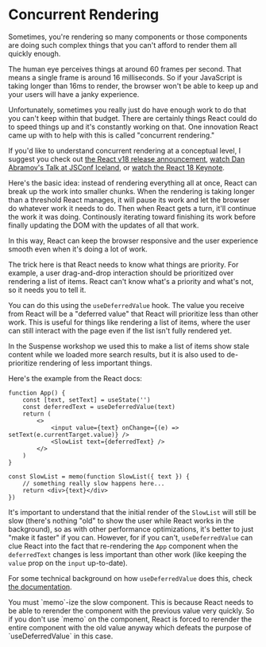 # Concurrent Rendering

<EpicVideo url="https://www.epicreact.dev/workshops/react-performance/concurrent-rendering-intro" />

Sometimes, you're rendering so many components or those components are doing
such complex things that you can't afford to render them all quickly enough.

The human eye perceives things at around 60 frames per second. That means a
single frame is around 16 milliseconds. So if your JavaScript is taking longer
than 16ms to render, the browser won't be able to keep up and your users will
have a janky experience.

Unfortunately, sometimes you really just do have enough work to do that you
can't keep within that budget. There are certainly things React could do to
speed things up and it's constantly working on that. One innovation React came
up with to help with this is called "concurrent rendering."

If you'd like to understand concurrent rendering at a conceptual level, I
suggest you check out
[the React v18 release announcement](https://react.dev/blog/2022/03/29/react-v18#what-is-concurrent-react),
[watch Dan Abramov's Talk at JSConf Iceland](https://www.youtube.com/watch?v=nLF0n9SACd4),
or [watch the React 18 Keynote](https://youtu.be/FZ0cG47msEk?si=oy9iSsdmryL9IXub&t=1155).

Here's the basic idea: instead of rendering everything all at once, React can
break up the work into smaller chunks. When the rendering is taking longer than
a threshold React manages, it will pause its work and let the browser do
whatever work it needs to do. Then when React gets a turn, it'll continue the
work it was doing. Continously iterating toward finishing its work before
finally updating the DOM with the updates of all that work.

In this way, React can keep the browser responsive and the user experience
smooth even when it's doing a lot of work.

The trick here is that React needs to know what things are priority. For
example, a user drag-and-drop interaction should be prioritized over rendering
a list of items. React can't know what's a priority and what's not, so it needs
you to tell it.

You can do this using the `useDeferredValue` hook. The value you receive from
React will be a "deferred value" that React will prioritize less than other
work. This is useful for things like rendering a list of items, where the user
can still interact with the page even if the list isn't fully rendered yet.

In the Suspense workshop we used this to make a list of items show stale content
while we loaded more search results, but it is also used to de-prioritize
rendering of less important things.

Here's the example from the React docs:

```tsx
function App() {
	const [text, setText] = useState('')
	const deferredText = useDeferredValue(text)
	return (
		<>
			<input value={text} onChange={(e) => setText(e.currentTarget.value)} />
			<SlowList text={deferredText} />
		</>
	)
}

const SlowList = memo(function SlowList({ text }) {
	// something really slow happens here...
	return <div>{text}</div>
})
```

It's important to understand that the initial render of the `SlowList` will
still be slow (there's nothing "old" to show the user while React works in the
background), so as with other performance optimizations, it's better to just
"make it faster" if you can. However, for if you can't, `useDeferredValue` can
clue React into the fact that re-rendering the `App` component when the
`deferredText` changes is less important than other work (like keeping the
`value` prop on the `input` up-to-date).

For some technical background on how `useDeferredValue` does this, check
[the documentation](https://react.dev/reference/react/useDeferredValue).

<callout-warning>
	You must `memo`-ize the slow component. This is because React needs to be able
	to rerender the component with the previous value very quickly. So if you
	don't use `memo` on the component, React is forced to rerender the entire
	component with the old value anyway which defeats the purpose of
	`useDeferredValue` in this case.
</callout-warning>

